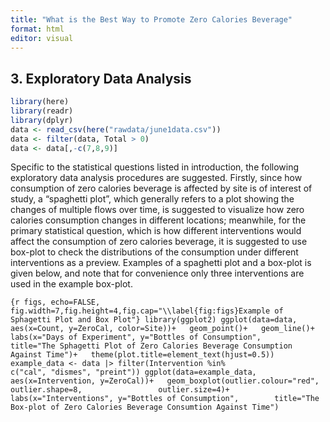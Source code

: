 ```yaml
---
title: "What is the Best Way to Promote Zero Calories Beverage"
format: html
editor: visual
---
```


## 3. Exploratory Data Analysis

```r
library(here)
library(readr)
library(dplyr)
data <- read_csv(here("rawdata/june1data.csv"))
data <- filter(data, Total > 0) 
data <- data[,-c(7,8,9)]
```

Specific to the statistical questions listed in introduction, the following exploratory data analysis procedures are suggested. Firstly, since how consumption of zero calories beverage is affected by site is of interest of study, a "spaghetti plot", which generally refers to a plot showing the changes of multiple flows over time, is suggested to visualize how zero calories consumption changes in different locations; meanwhile, for the primary statistical question, which is how different interventions would affect the consumption of zero calories beverage, it is suggested to use box-plot to check the distributions of the consumption under different interventions as a preview. Examples of a spaghetti plot and a box-plot is given below, and note that for convenience only three interventions are used in the example box-plot. 

```{r figs, echo=FALSE, fig.width=7,fig.height=4,fig.cap="\\label{fig:figs}Example of Sphagetti Plot and Box Plot"}
library(ggplot2)
ggplot(data=data, aes(x=Count, y=ZeroCal, color=Site))+
  geom_point()+
  geom_line()+
  labs(x="Days of Experiment", y="Bottles of Consumption",
       title="The Sphagetti Plot of Zero Calories Beverage Consumption Against Time")+
  theme(plot.title=element_text(hjust=0.5))
example_data <- data |> filter(Intervention %in% 
                                 c("cal", "dismes", "preint"))
ggplot(data=example_data, aes(x=Intervention, y=ZeroCal))+
  geom_boxplot(outlier.colour="red", outlier.shape=8,
                outlier.size=4)+
  labs(x="Interventions", y="Bottles of Consumption",
       title="The Box-plot of Zero Calories Beverage Consumtion Against Time")
```